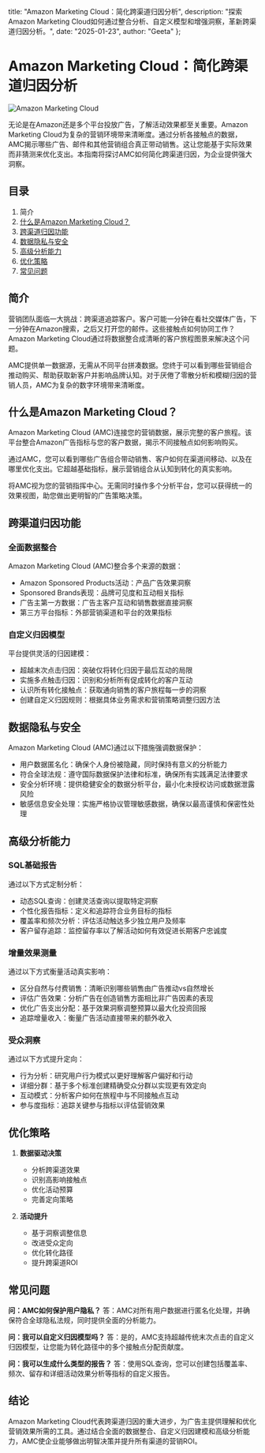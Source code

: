   title: "Amazon Marketing Cloud：简化跨渠道归因分析",
  description: "探索Amazon Marketing Cloud如何通过整合分析、自定义模型和增强洞察，革新跨渠道归因分析。",
  date: "2025-01-23",
  author: "Geeta"
};

# Amazon Marketing Cloud：简化跨渠道归因分析

![Amazon Marketing Cloud](/images/blog/amazon-marketing-cloud.jpeg)

无论是在Amazon还是多个平台投放广告，了解活动效果都至关重要。Amazon Marketing Cloud为复杂的营销环境带来清晰度。通过分析各接触点的数据，AMC揭示哪些广告、邮件和其他营销组合真正带动销售。这让您能基于实际效果而非猜测来优化支出。本指南将探讨AMC如何简化跨渠道归因，为企业提供强大洞察。

## 目录

1. 简介
2. [什么是Amazon Marketing Cloud？](#什么是amazon-marketing-cloud)
3. [跨渠道归因功能](#跨渠道归因功能)
4. [数据隐私与安全](#数据隐私与安全)
5. [高级分析能力](#高级分析能力)
6. [优化策略](#优化策略)
7. [常见问题](#常见问题)

## 简介

营销团队面临一大挑战：跨渠道追踪客户。客户可能一分钟在看社交媒体广告，下一分钟在Amazon搜索，之后又打开您的邮件。这些接触点如何协同工作？Amazon Marketing Cloud通过将数据整合成清晰的客户旅程图景来解决这个问题。

AMC提供单一数据源，无需从不同平台拼凑数据。您终于可以看到哪些营销组合推动购买、帮助获取新客户并影响品牌认知。对于厌倦了零散分析和模糊归因的营销人员，AMC为复杂的数字环境带来清晰度。

## 什么是Amazon Marketing Cloud？

Amazon Marketing Cloud (AMC)连接您的营销数据，展示完整的客户旅程。该平台整合Amazon广告指标与您的客户数据，揭示不同接触点如何影响购买。

通过AMC，您可以看到哪些广告组合带动销售、客户如何在渠道间移动、以及在哪里优化支出。它超越基础指标，展示营销组合从认知到转化的真实影响。

将AMC视为您的营销指挥中心。无需同时操作多个分析平台，您可以获得统一的效果视图，助您做出更明智的广告策略决策。

## 跨渠道归因功能

### 全面数据整合
Amazon Marketing Cloud (AMC)整合多个来源的数据：
   - Amazon Sponsored Products活动：产品广告效果洞察
   - Sponsored Brands表现：品牌可见度和互动相关指标
   - 广告主第一方数据：广告主客户互动和销售数据直接洞察
   - 第三方平台指标：外部营销渠道和平台的效果指标

### 自定义归因模型
平台提供灵活的归因建模：
- 超越末次点击归因：突破仅将转化归因于最后互动的局限
- 实施多点触击归因：识别和分析所有促成转化的客户互动
- 认识所有转化接触点：获取通向销售的客户旅程每一步的洞察
- 创建自定义归因规则：根据具体业务需求和营销策略调整归因方法

## 数据隐私与安全

Amazon Marketing Cloud (AMC)通过以下措施强调数据保护：
   - 用户数据匿名化：确保个人身份被隐藏，同时保持有意义的分析能力
   - 符合全球法规：遵守国际数据保护法律和标准，确保所有实践满足法律要求
   - 安全分析环境：提供稳健安全的数据分析平台，最小化未授权访问或数据泄露风险
   - 敏感信息安全处理：实施严格协议管理敏感数据，确保以最高谨慎和保密性处理

## 高级分析能力

### SQL基础报告
通过以下方式定制分析：
   - 动态SQL查询：创建灵活查询以提取特定洞察
   - 个性化报告指标：定义和追踪符合业务目标的指标
   - 覆盖率和频次分析：评估活动触达多少独立用户及频率
   - 客户留存追踪：监控留存率以了解活动如何有效促进长期客户忠诚度

### 增量效果测量
通过以下方式衡量活动真实影响：
   - 区分自然与付费销售：清晰识别哪些销售由广告推动vs自然增长
   - 评估广告效果：分析广告在创造销售方面相比非广告因素的表现
   - 优化广告支出分配：基于效果洞察调整预算以最大化投资回报
   - 追踪增量收入：衡量广告活动直接带来的额外收入

### 受众洞察
通过以下方式提升定向：
   - 行为分析：研究用户行为模式以更好理解客户偏好和行动
   - 详细分群：基于多个标准创建精确受众分群以实现更有效定向
   - 互动模式：分析客户如何在旅程中与不同接触点互动
   - 参与度指标：追踪关键参与指标以评估营销效果

## 优化策略

1. **数据驱动决策**
   - 分析跨渠道效果
   - 识别高影响接触点
   - 优化活动预算
   - 完善定向策略

2. **活动提升**
   - 基于洞察调整信息
   - 改进受众定向
   - 优化转化路径
   - 提升跨渠道ROI

## 常见问题

**问：AMC如何保护用户隐私？**
答：AMC对所有用户数据进行匿名化处理，并确保符合全球隐私法规，同时提供全面的分析能力。

**问：我可以自定义归因模型吗？**
答：是的，AMC支持超越传统末次点击的自定义归因模型，让您能为转化路径中的多个接触点分配贡献度。

**问：我可以生成什么类型的报告？**
答：使用SQL查询，您可以创建包括覆盖率、频次、留存和详细活动效果分析等指标的自定义报告。

## 结论

Amazon Marketing Cloud代表跨渠道归因的重大进步，为广告主提供理解和优化营销效果所需的工具。通过结合全面的数据整合、自定义归因建模和高级分析能力，AMC使企业能够做出明智决策并提升所有渠道的营销ROI。